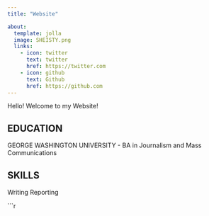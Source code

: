 ```yaml
---
title: "Website"

about:
  template: jolla
  image: SHEISTY.png
  links:
    - icon: twitter
      text: twitter
      href: https://twitter.com
    - icon: github
      text: Github
      href: https://github.com
---
```


Hello! Welcome to my Website!


## EDUCATION

GEORGE WASHINGTON UNIVERSITY - BA in Journalism and Mass Communications

## SKILLS

Writing
Reporting



```r


